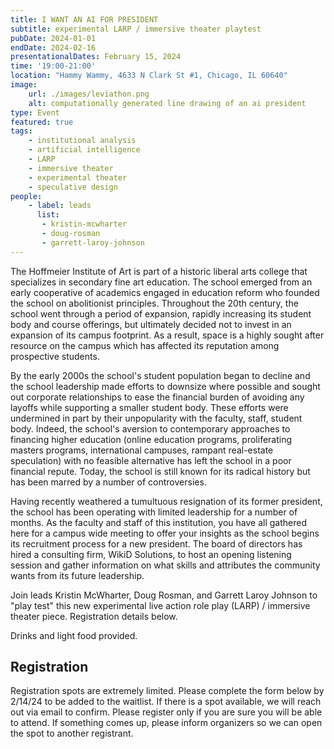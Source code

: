 ```yaml
---
title: I WANT AN AI FOR PRESIDENT
subtitle: experimental LARP / immersive theater playtest 
pubDate: 2024-01-01
endDate: 2024-02-16
presentationalDates: February 15, 2024
time: '19:00-21:00'
location: "Hammy Wammy, 4633 N Clark St #1, Chicago, IL 60640"
image:
    url: ./images/leviathon.png
    alt: computationally generated line drawing of an ai president
type: Event
featured: true
tags:
    - institutional analysis
    - artificial intelligence
    - LARP
    - immersive theater
    - experimental theater
    - speculative design
people:
    - label: leads
      list: 
       - kristin-mcwharter
       - doug-rosman 
       - garrett-laroy-johnson    
---
```



The Hoffmeier Institute of Art is part of a historic liberal arts college that specializes in secondary fine art education. The school emerged from an early cooperative of academics engaged in education reform who founded the school on abolitionist principles. Throughout the 20th century, the school went through a period of expansion, rapidly increasing its student body and course offerings, but ultimately decided not to invest in an expansion of its campus footprint. As a result, space is a highly sought after resource on the campus which has affected its reputation among prospective students.

By the early 2000s the school's student population began to decline and the school leadership made efforts to downsize where possible and sought out corporate relationships to ease the financial burden of avoiding any layoffs while supporting a smaller student body. These efforts were undermined in part by their unpopularity with the faculty, staff, student body. Indeed, the school's aversion to contemporary approaches to financing higher education (online education programs, proliferating masters programs, international campuses, rampant real-estate speculation) with no feasible alternative has left the school in a poor financial repute. Today, the school is still known for its radical history but has been marred by a number of controversies.

Having recently weathered a tumultuous resignation of its former president, the school has been operating with limited leadership for a number of months. As the faculty and staff of this institution, you have all gathered here for a campus wide meeting to offer your insights as the school begins its recruitment process for a new president. The board of directors has hired a consulting firm, WikiD Solutions, to host an opening listening session and gather information on what skills and attributes the community wants from its future leadership.

Join leads Kristin McWharter, Doug Rosman, and Garrett Laroy Johnson to "play test" this new experimental live action role play (LARP) / immersive theater piece. Registration details below.

Drinks and light food provided.

## Registration

Registration spots are extremely limited. Please complete the form below by 2/14/24 to be added to the waitlist. If there is a spot available, we will reach out via email to confirm. Please register only if you are sure you will be able to attend. If something comes up, please inform organizers so we can open the spot to another registrant.

<LinkButton text="REGISTER HERE" url="https://forms.gle/x6wCaD6rSp1gWMAw7" />
